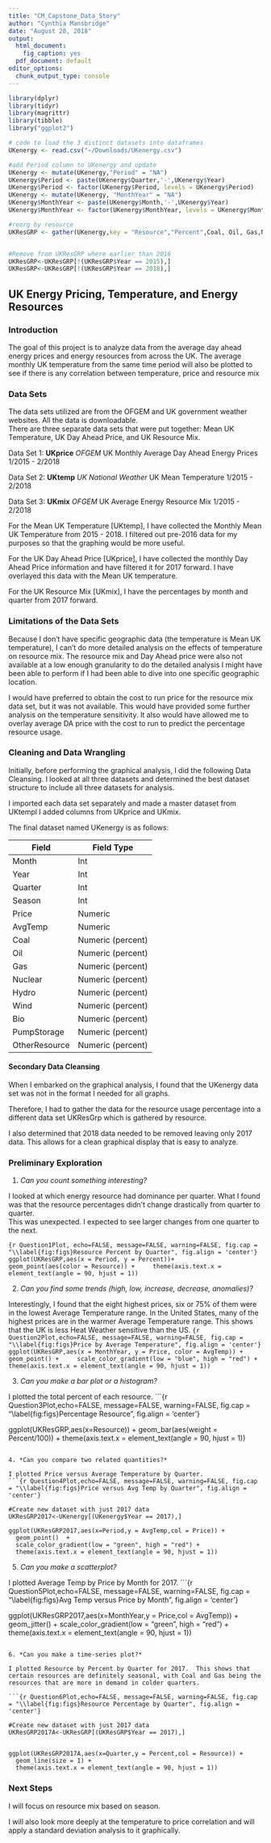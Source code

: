 ```yaml
---
title: "CM_Capstone_Data_Story"
author: "Cynthia Mansbridge"
date: "August 28, 2018"
output:
  html_document: 
    fig_caption: yes
  pdf_document: default
editor_options: 
  chunk_output_type: console
---
```


<!-- load dataset --> 
```r
library(dplyr)
library(tidyr)
library(magrittr)
library(tibble)
library("ggplot2")

# code to load the 3 distinct datasets into dataframes
UKenergy <- read.csv("~/Downloads/UKenergy.csv")

#add Period column to UKenergy and update
UKenergy <- mutate(UKenergy,"Period" = "NA")
UKenergy$Period <- paste(UKenergy$Quarter,'-',UKenergy$Year)
UKenergy$Period <- factor(UKenergy$Period, levels = UKenergy$Period)
UKenergy <- mutate(UKenergy, "MonthYear" = "NA")
UKenergy$MonthYear <- paste(UKenergy$Month,'-',UKenergy$Year)
UKenergy$MonthYear <- factor(UKenergy$MonthYear, levels = UKenergy$MonthYear)

#reorg by resource
UKResGRP <- gather(UKenergy,key = "Resource","Percent",Coal, Oil, Gas,Nuclear, Hydro,Wind,Bio,PumpStorage, Other)


#Remove from UKResGRP where earlier than 2016
UKResGRP<-UKResGRP[!(UKResGRP$Year == 2015),]
UKResGRP<-UKResGRP[!(UKResGRP$Year == 2018),]

```
## UK Energy Pricing, Temperature, and Energy Resources


### Introduction

The goal of this project is to analyze data from the average day ahead energy prices and energy resources from across the UK. The average monthly UK temperature from the same time period will also be plotted to see if there is any correlation between temperature, price and resource mix

### Data Sets

The data sets utilized are from the OFGEM and UK government weather websites.  All the data is downloadable.  
There are three separate data sets that were put together:  Mean UK Temperature, UK Day Ahead Price, and UK Resource Mix.

Data Set 1: **UKprice**  *OFGEM*  UK Monthly Average Day Ahead Energy Prices 1/2015 - 2/2018

Data Set 2: **UKtemp**  *UK National Weather*  UK Mean Temperature 1/2015 - 2/2018

Data Set 3: **UKmix**   *OFGEM*   UK Average Energy Resource Mix 1/2015 - 2/2018

For the Mean UK Temperature [UKtemp], I have collected the Monthly Mean UK Temperature from 2015 - 2018. I filtered out pre-2016 data for my purposes so that the graphing would be more useful.

For the UK Day Ahead Price [UKprice], I have collected the monthly Day Ahead Price information and have filtered it for 2017 forward.  I have overlayed this data with the Mean UK temperature.

For the UK Resource Mix [UKmix], I have the percentages by month and quarter from 2017 forward. 

### Limitations of the Data Sets

Because I don’t have specific geographic data (the temperature is Mean UK temperature), I can’t do more detailed analysis on the effects of temperature on resource mix.  The resource mix and Day Ahead price were also not available at a low enough granularity to do the detailed analysis I might have been able to perform if I had been able to dive into one specific geographic location.

I would have preferred to obtain the cost to run price for the resource mix data set, but it was not available.   This would have provided some further analysis on the temperature sensitivity.   It also would have allowed me to overlay average DA price with the cost to run to predict the percentage resource usage.

### Cleaning and Data Wrangling

Initially, before performing the graphical analysis, I did the following Data Cleansing.
I looked at all three datasets and determined the best dataset structure to include all three datasets for analysis.
 
I imported each data set separately and made a master dataset from UKtempl
I added columns from UKprice and UKmix.

The final dataset named UKenergy is as follows:

Field   | Field Type
------- | -------------
Month   | Int
Year    | Int
Quarter | Int
Season  | Int
Price   | Numeric
AvgTemp | Numeric
Coal    | Numeric (percent)
Oil     | Numeric (percent)
Gas     | Numeric (percent)
Nuclear | Numeric (percent)
Hydro   | Numeric (percent)
Wind    | Numeric (percent)
Bio     | Numeric (percent)
PumpStorage | Numeric (percent)
OtherResource | Numeric (percent)
 
#### Secondary Data Cleansing
 
When I embarked on the graphical analysis, I found that the UKenergy data set was not in the format I needed for all graphs.
 
Therefore,  I had to gather the data for the resource usage percentage into a different data set UKResGrp which is gathered by resource.
 
I also determined that 2018 data needed to be removed leaving only 2017 data.  This allows for a clean graphical display that is easy to analyze.


### Preliminary Exploration


1. *Can you count something interesting?*  

I looked at which energy resource had dominance per quarter.
What I found was that the resource percentages didn't change drastically from quarter to quarter.  
This was unexpected. I expected to see larger changes from one quarter to the next.

```{r Question1Plot, echo=FALSE, message=FALSE, warning=FALSE, fig.cap = "\\label{fig:figs}Resource Percent by Quarter", fig.align = 'center'}
ggplot(UKResGRP,aes(x = Period, y = Percent))+
    geom_point(aes(color = Resource)) +
    theme(axis.text.x = element_text(angle = 90, hjust = 1))
```

2. *Can you find some trends (high, low, increase, decrease, anomalies)?*

Interestingly, I found that the eight highest prices, six or 75% of them were in the lowest Average Temperature range.  In the United States, many of the highest prices are in the warmer Average Temperature range.  This shows that the UK is less Heat Weather sensitive than the US.
```{r Question2Plot,echo=FALSE, message=FALSE, warning=FALSE, fig.cap = "\\label{fig:figs}Price by Average Temperature", fig.align = 'center'}
ggplot(UKResGRP,aes(x = MonthYear, y = Price, color = AvgTemp)) +
    geom_point() +
    scale_color_gradient(low = "blue", high = "red") +
    theme(axis.text.x = element_text(angle = 90, hjust = 1))
```

3. *Can you make a bar plot or a histogram?*

I plotted the total percent of each resource.
```{r Question3Plot,echo=FALSE, message=FALSE, warning=FALSE, fig.cap = "\\label{fig:figs}Percentage Resource", fig.align = 'center'}

ggplot(UKResGRP,aes(x=Resource)) +
  geom_bar(aes(weight = Percent/100))  + 
  theme(axis.text.x = element_text(angle = 90, hjust = 1))
```

4. *Can you compare two related quantities?*

I plotted Price versus Average Temperature by Quarter.
```{r Question4Plot,echo=FALSE, message=FALSE, warning=FALSE, fig.cap = "\\label{fig:figs}Price versus Avg Temp by Quarter", fig.align = 'center'}

#Create new dataset with just 2017 data
UKResGRP2017<-UKenergy[(UKenergy$Year == 2017),]

ggplot(UKResGRP2017,aes(x=Period,y = AvgTemp,col = Price)) +
  geom_point()  +
  scale_color_gradient(low = "green", high = "red") +
  theme(axis.text.x = element_text(angle = 90, hjust = 1))
```

5. *Can you make a scatterplot?*

I plotted Average Temp by Price by Month for 2017.
```{r Question5Plot,echo=FALSE, message=FALSE, warning=FALSE, fig.cap = "\\label{fig:figs}Avg Temp versus Price by Month", fig.align = 'center'}

ggplot(UKResGRP2017,aes(x=MonthYear,y = Price,col = AvgTemp)) +
  geom_jitter() +
  scale_color_gradient(low = "green", high = "red") +
  theme(axis.text.x = element_text(angle = 90, hjust = 1))

```

6. *Can you make a time-series plot?*

I plotted Resource by Percent by Quarter for 2017.  This shows that certain resources are definitely seasonal, with Coal and Gas being the resources that are more in demand in colder quarters.

```{r Question6Plot,echo=FALSE, message=FALSE, warning=FALSE, fig.cap = "\\label{fig:figs}Resource Percentage by Quarter", fig.align = 'center'}

#Create new dataset with just 2017 data
UKResGRP2017A<-UKResGRP[(UKResGRP$Year == 2017),]


ggplot(UKResGRP2017A,aes(x=Quarter,y = Percent,col = Resource)) +
  geom_line(size = 1) +
  theme(axis.text.x = element_text(angle = 90, hjust = 1))

```

 
### Next Steps

I will focus on resource mix based on season.

I will also look more deeply at the temperature to price correlation and will apply a standard deviation analysis to it graphically.
 

